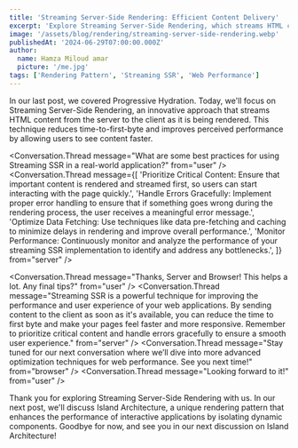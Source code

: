 ```yaml
---
title: 'Streaming Server-Side Rendering: Efficient Content Delivery'
excerpt: 'Explore Streaming Server-Side Rendering, which streams HTML content from the server to the client for faster load times.'
image: '/assets/blog/rendering/streaming-server-side-rendering.webp'
publishedAt: '2024-06-29T07:00:00.000Z'
author:
  name: Hamza Miloud amar
  picture: '/me.jpg'
tags: ['Rendering Pattern', 'Streaming SSR', 'Web Performance']
---
```


In our last post, we covered Progressive Hydration. Today, we'll focus on Streaming Server-Side Rendering, an innovative approach that streams HTML content from the server to the client as it is being rendered. This technique reduces time-to-first-byte and improves perceived performance by allowing users to see content faster.

<Conversation>
  <Conversation.Thread
    message="Hey Chat, I've heard about Streaming Server-Side Rendering (SSR) but I'm not entirely sure how it works. Can you explain it to me?"
    from="user"
  />
  <Conversation.Thread
    message="Of course! Streaming Server-Side Rendering (SSR) is a technique where the server starts sending HTML content to the client as soon as it's available, instead of waiting for the entire page to be rendered before sending anything. This can significantly improve the time to first byte (TTFB) and the overall perceived performance of the page."
    from="server"
  />
  <Conversation.Thread
    message="How does Streaming SSR differ from traditional SSR?"
    from="user"
  />
  <Conversation.Thread
    message="In traditional SSR, the server waits until the entire HTML is generated before sending it to the client. This can cause delays, especially for complex pages with a lot of data fetching and processing. Streaming SSR, on the other hand, allows the server to send chunks of HTML to the client as soon as they are ready. This means the browser can start rendering parts of the page while the server is still working on the rest."
    from="browser"
  />
  <Conversation.Thread
    message="What are the benefits of using Streaming SSR?"
    from="user"
  />
  <Conversation.Thread
    message={[
 "1. Faster Time to First Byte (TTFB): Since the server sends HTML chunks as they are ready, the client receives content sooner, improving perceived performance.",
 "2. Improved User Experience: Users see content loading progressively, which can make the application feel faster and more responsive.",
 "3. Better Resource Utilization: The server can handle more requests efficiently by streaming content instead of waiting for full page rendering.",
    ]}
    from="server"
  />

<Conversation.Thread
  message="What are some best practices for using Streaming SSR in a real-world application?"
  from="user"
/>
<Conversation.Thread
  message={[
    'Prioritize Critical Content: Ensure that important content is rendered and streamed first, so users can start interacting with the page quickly.',
    'Handle Errors Gracefully: Implement proper error handling to ensure that if something goes wrong during the rendering process, the user receives a meaningful error message.',
    'Optimize Data Fetching: Use techniques like data pre-fetching and caching to minimize delays in rendering and improve overall performance.',
    'Monitor Performance: Continuously monitor and analyze the performance of your streaming SSR implementation to identify and address any bottlenecks.',
  ]}
  from="server"
/>

<Conversation.Thread
message="Thanks, Server and Browser! This helps a lot. Any final tips?"
from="user"
/>
<Conversation.Thread
message="Streaming SSR is a powerful technique for improving the performance and user experience of your web applications. By sending content to the client as soon as it's available, you can reduce the time to first byte and make your pages feel faster and more responsive. Remember to prioritize critical content and handle errors gracefully to ensure a smooth user experience."
from="server"
/>
<Conversation.Thread
message="Stay tuned for our next conversation where we’ll dive into more advanced optimization techniques for web performance. See you next time!"
from="browser"
/>
<Conversation.Thread
message="Looking forward to it!"
from="user"
/>
</Conversation>

Thank you for exploring Streaming Server-Side Rendering with us. In our next post, we'll discuss Island Architecture, a unique rendering pattern that enhances the performance of interactive applications by isolating dynamic components. Goodbye for now, and see you in our next discussion on Island Architecture!
